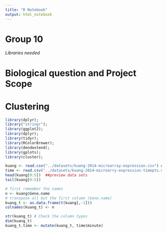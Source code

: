 ```yaml
---
title: "R Notebook"
output: html_notebook
---
```


# Group 10

*Libraries needed* 


# Biological question and Project Scope

# Clustering

```r
library(dplyr);
library("stringr");
library(ggplot2);
library(dplyr);
library(tidyr);
library(RColorBrewer);
library(dendextend);
library(gplots);
library(cluster);
```

```r
kuang <- read.csv("../datasets/kuang-2014-microarray-expression.csv") ##local- needs to be changed 
time <- read.csv("../datasets/kuang-2014-microarry-expression-timepts.csv")
head(kuang[0:5])  ##preview data sets
tail(kuang[0:5])
```

```r
# first remember the names
n <- kuang$Gene.name
# transpose all but the first column (Gene.name)
kuang_t <- as.data.frame(t(kuang[,-1]))
colnames(kuang_t) <- n

str(kuang_t) # Check the column types
dim(kuang_t)
kuang_t.time <- mutate(kuang_t, time$minute)
```

